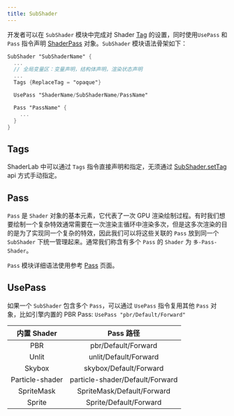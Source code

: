 ```yaml
---
title: SubShader
---
```


开发者可以在 `SubShader` 模块中完成对 Shader [Tag](/apis/galacean/#SubShader-setTag) 的设置，同时使用`UsePass` 和 `Pass` 指令声明 [ShaderPass](./pass) 对象。`SubShader` 模块语法骨架如下：

```glsl
SubShader "SubShaderName" {
  ...
  // 全局变量区：变量声明，结构体声明，渲染状态声明
  ...
  Tags {ReplaceTag = "opaque"}

  UsePass "ShaderName/SubShaderName/PassName"

  Pass "PassName" {
    ...
  }
}
```

## Tags

ShaderLab 中可以通过 `Tags` 指令直接声明和指定，无须通过 [SubShader.setTag](/apis/galacean/#SubShader-setTag) api 方式手动指定。


## Pass

`Pass` 是 `Shader` 对象的基本元素，它代表了一次 GPU 渲染绘制过程。有时我们想要绘制一个复杂特效通常需要在一次渲染主循环中渲染多次，但是这多次渲染的目的是为了实现同一个复杂的特效，因此我们可以将这些关联的 `Pass` 放到同一个 `SubShader` 下统一管理起来。通常我们称含有多个 `Pass` 的 `Shader` 为 `多-Pass-Shader`。

`Pass` 模块详细语法使用参考 [Pass](./pass) 页面。


## UsePass

如果一个 `SubShader` 包含多个 `Pass`，可以通过 `UsePass` 指令复用其他 `Pass` 对象，比如引擎内置的 PBR Pass: `UsePass "pbr/Default/Forward"`

|   内置 Shader   |            Pass 路径            |
| :-------------: | :-----------------------------: |
|       PBR       |       pbr/Default/Forward       |
|      Unlit      |      unlit/Default/Forward      |
|     Skybox      |     skybox/Default/Forward      |
| Particle-shader | particle-shader/Default/Forward |
|   SpriteMask    |   SpriteMask/Default/Forward    |
|     Sprite      |     Sprite/Default/Forward      |
